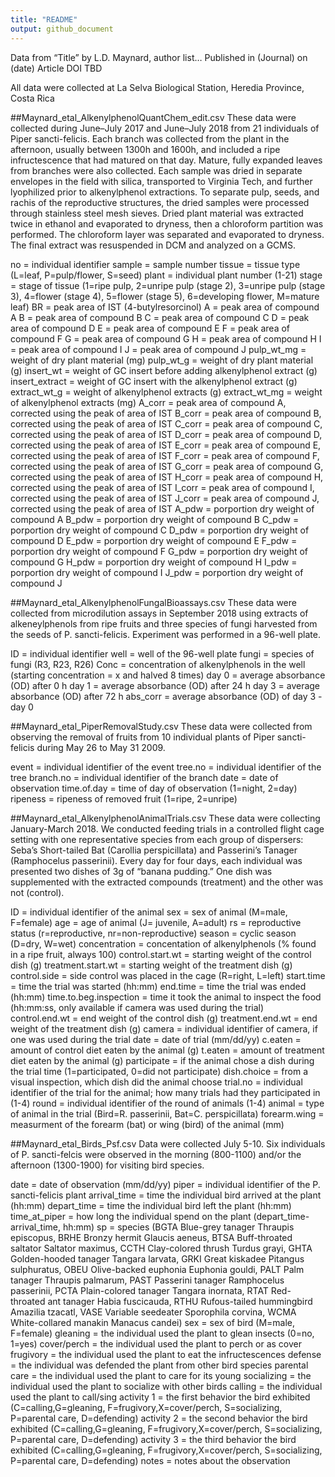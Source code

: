 ```yaml
---
title: "README"
output: github_document
---
```

Data from "Title" by L.D. Maynard, author list... 
Published in (Journal) on (date)
Article DOI TBD

All data were collected at La Selva Biological Station, Heredia Province, Costa Rica

##Maynard_etal_AlkenylphenolQuantChem_edit.csv
These data were collected during June–July 2017 and June–July 2018 from 21 individuals of 
Piper sancti-felicis. Each branch was collected from the plant in the afternoon, usually between 
1300h and 1600h, and included a ripe infructescence that had matured on that day. 
Mature, fully expanded leaves from branches were also collected. Each sample was dried 
in separate envelopes in the field with silica, transported to Virginia Tech, 
and further lyophilized prior to alkenylphenol extractions. To separate pulp, seeds, and rachis 
of the reproductive structures, the dried samples were processed through stainless steel mesh 
sieves. Dried plant material was extracted twice in ethanol and evaporated to dryness, then
a chloroform partition was performed. The chloroform layer was separated and evaporated to dryness.
The final extract was resuspended in DCM and analyzed on a GCMS.

no = individual identifier
sample = sample number
tissue = tissue type (L=leaf, P=pulp/flower, S=seed)
plant = individual plant number (1-21)
stage = stage of tissue (1=ripe pulp, 2=unripe pulp (stage 2), 3=unripe pulp (stage 3), 4=flower (stage 4), 5=flower (stage 5), 6=developing flower, M=mature leaf)
BR = peak area of IST (4-butylresorcinol)
A = peak area of compound A
B = peak area of compound B
C = peak area of compound C
D = peak area of compound D
E = peak area of compound E
F = peak area of compound F 
G = peak area of compound G
H = peak area of compound H 
I = peak area of compound I 
J = peak area of compound J
pulp_wt_mg = weight of dry plant material (mg)
pulp_wt_g = weight of dry plant material (g)
insert_wt = weight of GC insert before adding alkenylphenol extract (g)
insert_extract = weight of GC insert with the alkenylphenol extract (g)
extract_wt_g = weight of alkenylphenol extracts (g)
extract_wt_mg = weight of alkenylphenol extracts (mg)
A_corr = peak area of compound A, corrected using the peak of area of IST
B_corr = peak area of compound B, corrected using the peak of area of IST
C_corr = peak area of compound C, corrected using the peak of area of IST
D_corr = peak area of compound D, corrected using the peak of area of IST
E_corr = peak area of compound E, corrected using the peak of area of IST
F_corr = peak area of compound F, corrected using the peak of area of IST
G_corr = peak area of compound G, corrected using the peak of area of IST
H_corr = peak area of compound H, corrected using the peak of area of IST
I_corr = peak area of compound I, corrected using the peak of area of IST
J_corr = peak area of compound J, corrected using the peak of area of IST
A_pdw = porportion dry weight of compound A
B_pdw = porportion dry weight of compound B
C_pdw = porportion dry weight of compound C
D_pdw = porportion dry weight of compound D
E_pdw = porportion dry weight of compound E
F_pdw = porportion dry weight of compound F
G_pdw = porportion dry weight of compound G
H_pdw = porportion dry weight of compound H
I_pdw = porportion dry weight of compound I
J_pdw = porportion dry weight of compound J

##Maynard_etal_AlkenylphenolFungalBioassays.csv
These data were collected from microdilution assays in September 2018 using extracts of
alkeneylphenols from ripe fruits and three species of fungi harvested from the seeds of P. sancti-felicis.
Experiment was performed in a 96-well plate.

ID = individual identifier
well = well of the 96-well plate
fungi = species of fungi (R3, R23, R26)
Conc = concentration of alkenylphenols in the well (starting concentration = x and halved 8 times)
day 0 = average absorbance (OD) after 0 h
day 1 = average absorbance (OD) after 24 h
day 3 = average absorbance (OD) after 72 h
abs_corr = average absorbance (OD) of day 3 - day 0

##Maynard_etal_PiperRemovalStudy.csv
These data were collected from observing the removal of fruits from 10 individual plants of Piper sancti-felicis
during May 26 to May 31 2009.

event = individual identifier of the event
tree.no = individual identifier of the tree
branch.no = individual identifier of the branch
date = date of observation
time.of.day = time of day of observation (1=night, 2=day)
ripeness = ripeness of removed fruit (1=ripe, 2=unripe)


##Maynard_etal_AlkenylphenolAnimalTrials.csv
These data were collecting January-March 2018. We conducted feeding trials in a 
controlled flight cage setting with one representative species from each group of 
dispersers: Seba’s Short-tailed Bat (Carollia perspicillata) and 
Passerini’s Tanager (Ramphocelus passerinii). Every day for four days,
each individual was presented two dishes of 3g of “banana pudding.” One dish was
supplemented with the extracted compounds (treatment) and the other was not
(control).

ID = individual identifier of the animal
sex = sex of animal (M=male, F=female)
age = age of animal (J= juvenile, A=adult)
rs = reproductive status (r=reproductive, nr=non-reproductive)
season = cyclic season (D=dry, W=wet)
concentration = concentation of alkenylphenols (% found in a ripe fruit, always 100)
control.start.wt = starting weight of the control dish (g)
treatment.start.wt = starting weight of the treatment dish (g)
control.side = side control was placed in the cage (R=right, L=left)
start.time = time the trial was started (hh:mm)
end.time = time the trial was ended (hh:mm)
time.to.beg.inspection = time it took the animal to inspect the food (hh:mm:ss, only available if camera was used during the trial)
control.end.wt = end weight of the control dish (g)
treatment.end.wt = end weight of the treatment dish (g)
camera = individual identifier of camera, if one was used during the trial
date = date of trial (mm/dd/yy)
c.eaten = amount of control diet eaten by the animal (g)
t.eaten = amount of treatment diet eaten by the animal (g)
participate = if the animal chose a dish during the trial time (1=participated, 0=did not participate)
dish.choice = from a visual inspection, which dish did the animal choose
trial.no = individual identifier of the trial for the animal; how many trials had they participated in (1-4)
round = individual identifier of the round of animals (1-4)
animal = type of animal in the trial (Bird=R. passerinii, Bat=C. perspicillata)
forearm.wing = measurment of the forearm (bat) or wing (bird) of the animal (mm)


##Maynard_etal_Birds_Psf.csv
Data were collected July 5-10. Six individuals of P. sancti-felcis were observed in the
morning (800-1100) and/or the afternoon (1300-1900) for visiting bird species.

date = date of observation (mm/dd/yy)
piper = individual identifier of the P. sancti-felicis plant
arrival_time = time the individual bird arrived at the plant (hh:mm)
depart_time = time the individual bird left the plant (hh:mm)
time_at_piper = how long the individual spend on the plant (depart_time-arrival_time, hh:mm)
sp = species   (BGTA	Blue-grey tanager	Thraupis episcopus,
		BRHE	Bronzy hermit	Glaucis aeneus,
		BTSA	Buff-throated saltator	Saltator maximus,
		CCTH	Clay-colored thrush	Turdus grayi,
		GHTA	Golden-hooded tanager	Tangara larvata,
		GRKI	Great kiskadee	Pitangus sulphuratus,
		OBEU	Olive-backed euphonia	Euphonia gouldi,
		PALT	Palm tanager	Thraupis palmarum,
		PAST	Passerini tanager	Ramphocelus passerinii,
		PCTA	Plain-colored tanager	Tangara inornata,
		RTAT	Red-throated ant tanager	Habia fuscicauda,
		RTHU	Rufous-tailed hummingbird	Amazilia tzacatl,
		VASE	Variable seedeater	Sporophila corvina,
		WCMA	White-collared manakin	Manacus candei)
sex = sex of bird (M=male, F=female)
gleaning = the individual used the plant to glean insects (0=no, 1=yes)
cover/perch = the individual used the plant to perch or as cover 
frugivory = the individual used the plant to eat the infructescences
defense = the individual was defended the plant from other bird species 
parental care = the individual used the plant to care for its young
socializing = the individual used the plant to socialize with other birds
calling = the individual used the plant to call/sing
activity 1 = the first behavior the bird exhibited (C=calling,G=gleaning, F=frugivory,X=cover/perch, S=socializing, P=parental care, D=defending)
activity 2 = the second behavior the bird exhibited (C=calling,G=gleaning, F=frugivory,X=cover/perch, S=socializing, P=parental care, D=defending)
activity 3 = the third behavior the bird exhibited (C=calling,G=gleaning, F=frugivory,X=cover/perch, S=socializing, P=parental care, D=defending)
notes = notes about the observation